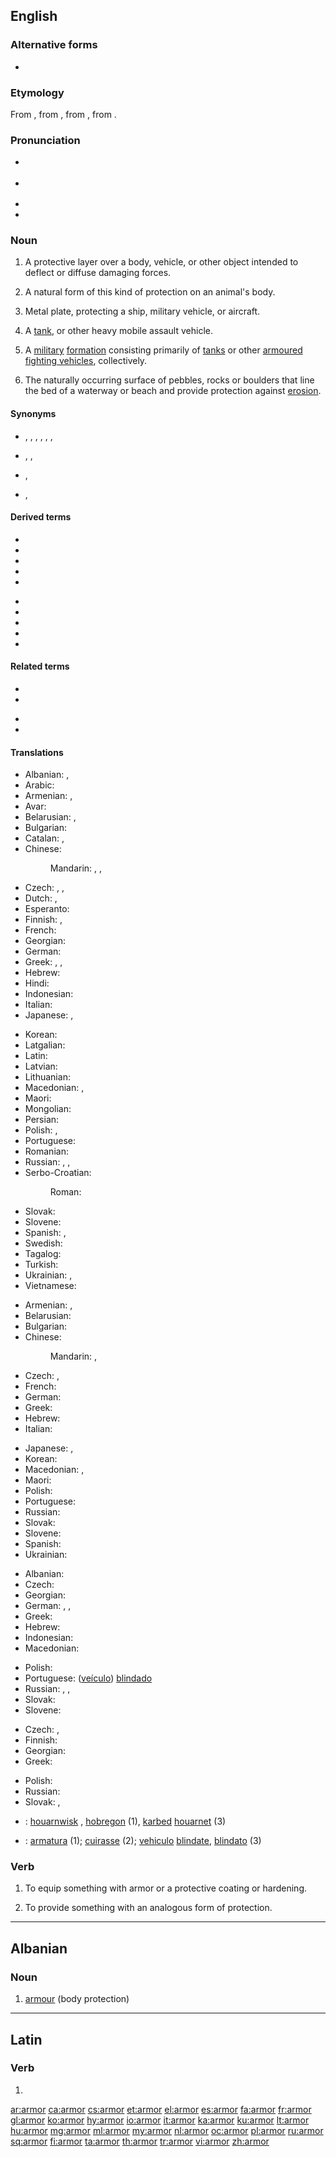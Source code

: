 ==English==

===Alternative forms===
* {{l|en|armour}} {{qualifier|British|Canadian|Australian}}

===Etymology===
From {{etyl|enm|en}} {{m|enm|armour|armo(u)r/armure}}, from {{etyl|xno|en}} {{m|fro|armure|armour(e)/armure}}, from {{etyl|fro|en}} {{m|fro|armure|armëure}}, from {{etyl|la|en}} {{m|la|armātūra}}.

===Pronunciation===
* {{a|UK}} {{IPA|/ˈɑː(ɹ).mə(ɹ)/|lang=en}}
* {{a|US}} {{IPA|/ˈɑːɹ.mɚ/|lang=en}}
* {{audio|en-us-armor.ogg|Audio (US)|lang=en}}
* {{rhymes|ɑː(ɹ)mə(ɹ)|lang=en}}

===Noun===
{{wikipedia|armour|armor}}
{{en-noun|~}} {{lb|en|chiefly|American spelling}}

# {{lb|en|uncountable}} A protective layer over a body, vehicle, or other object intended to deflect or diffuse damaging forces.
# {{lb|en|uncountable}} A natural form of this kind of protection on an animal's body.
# {{lb|en|uncountable}} Metal plate, protecting a ship, military vehicle, or aircraft.
# {{lb|en|countable}} A [[tank]], or other heavy mobile assault vehicle.
# {{lb|en|military|uncountable}} A [[military]] [[formation]] consisting primarily of [[tanks]] or other [[armoured fighting vehicles]], collectively.
# {{lb|en|hydrology|uncountable}} The naturally occurring surface of pebbles, rocks or boulders that line the bed of a waterway or beach and provide protection against [[erosion]].

====Synonyms====
* {{sense|body armour}} {{l|en|body armour}}, {{l|en|body armor}}, {{l|en|mail}}, {{l|en|chain mail}}, {{l|en|plate}}, {{l|en|suit of armour}}, {{l|en|suit of armor}}
* {{sense|animal}} {{l|en|horn}}, {{l|en|carapace}}, {{l|en|chitin}}
* {{sense|metal plate}} {{l|en|armour plate}}, {{l|en|armor plate}}
* {{sense|military}} {{l|en|mechanized}}, {{l|en|cavalry}}

====Derived terms====
{{rel-top|terms derived from armor (noun)}}
* {{l|en|appliqué armour}}
* {{l|en|composite armour}}
* {{l|en|armour-plated}}
* {{l|en|armour plating}}
* {{l|en|armoury}}
{{rel-mid}}
* {{l|en|spaced armour}}
* {{l|en|stand-off armour}}
* {{l|en|suit of armour}}
* {{l|en|reactive armour}}
* {{l|en|explosive reactive armour}}
{{rel-bottom}}

====Related terms====
{{rel-top|}}
* {{l|en|arm}}
* {{l|en|arms}}
{{rel-mid}}
* {{l|en|armament}}
* {{l|en|armaments}}
{{rel-bottom}}

====Translations====
{{trans-top|protective layer over a body, vehicle, or other object intended to deflect or diffuse damaging forces}}
* Albanian: {{t+|sq|armor}}, {{t+|sq|parzmore}}
* Arabic: {{t|ar|دِرْع|m}}
* Armenian: {{t+|hy|զրահ}}, {{t+|hy|պատյան}}
* Avar: {{t|av|йарагъ-матахӏ|sc=Cyrl}}
* Belarusian: {{t|be|браня́|f|sc=Cyrl}}, {{t|be|даспе́хі|m-p|sc=Cyrl}}
* Bulgarian: {{t+|bg|броня́|f}}
* Catalan: {{t+|ca|arnès|m}}, {{t+|ca|armadura|f}}
* Chinese:
*: Mandarin: {{t+|cmn|盔甲|tr=kuījiǎ|sc=Hani}}, {{t+|cmn|鐵甲}}, {{t+|cmn|铁甲|tr=tiějiǎ}}
* Czech: {{t+|cs|brnění|n}}, {{t+|cs|zbroj|f}}, {{t|cs|pancíř|m}}
* Dutch: {{t+|nl|pantser|n}}, {{t+|nl|harnas|n}}
* Esperanto: {{t+|eo|kiraso}}
* Finnish: {{t+|fi|haarniska}}, {{t+|fi|panssari}}
* French: {{t+|fr|armure|f}}
* Georgian: {{t|ka|აბჯარი}}
* German: {{t+|de|Rüstung|f}}
* Greek: {{t+|el|θωράκιση|f|sc=Grek}}, {{t+|el|πανοπλία|f|sc=Grek}}, {{t+|el|οπλισμός|m|sc=Grek}}
* Hebrew: {{t+|he|שִׁרְיוֹן|m|tr=shiryon}}
* Hindi: {{t+|hi|कवच|m|tr=kavacha|sc=Deva}}
* Indonesian: {{t+|id|zirah}}
* Italian: {{t+|it|armatura|f}}
* Japanese: {{t+|ja|鎧|tr=yoroi|sc=Jpan}}, {{t|ja|装甲|tr=sōkō|sc=Jpan}}
{{trans-mid}}
* Korean: {{t+|ko|갑옷|sc=Kore}}
* Latgalian: {{t|ltg|brūne}}
* Latin: {{t|la|armātūra}}
* Latvian: {{t|lv|bruņas|p}}
* Lithuanian: {{t|lt|šarvai}}
* Macedonian: {{t|mk|оклоп|m}}, {{t|mk|панцир|m}}
* Maori: {{t|mi|pākai}}
* Mongolian: {{t+|mn|хуяг|sc=Cyrl}}
* Persian: {{t+|fa|زره|tr=zereh|sc=fa-Arab}}
* Polish: {{t+|pl|zbroja|f}}, {{t+|pl|pancerz|m}}
* Portuguese: {{t+|pt|armadura|f}}
* Romanian: {{t+|ro|armură|f}}
* Russian: {{t+|ru|броня́|f}}, {{t+|ru|ла́ты|f-p}}, {{t+|ru|доспех|m-p|alt=доспе́хи}}
* Serbo-Croatian:
*: Roman: {{t+|sh|oklop|m}}
* Slovak: {{t|sk|brnenie|n}}
* Slovene: {{t+|sl|oklep|m}}
* Spanish: {{t+|es|armadura|f}}, {{t|es|blindaje|m}}
* Swedish: {{t|sv|rustning|c}}
* Tagalog: {{t|tl|baluti}}
* Turkish: {{t+|tr|zırh}}
* Ukrainian: {{t+|uk|броня́|f|sc=Cyrl}}, {{t|uk|ла́ти|f-p|sc=Cyrl}}
* Vietnamese: {{t+|vi|áo giáp}}
{{trans-bottom}}

{{trans-top|natural form of this kind of protection on an animal's body}}
* Armenian: {{t+|hy|զրահ}}, {{t+|hy|պատյան}}
* Belarusian: {{t|be|па́нцыр|m|sc=Cyrl}}
* Bulgarian: {{t|bg|защитна обвивка|f}}
* Chinese:
*: Mandarin: {{t+|cmn|鎧甲|sc=Hani}}, {{t+|cmn|铠甲|tr=kǎijiǎ|sc=Hani}}
* Czech: {{t|cs|krunýř|m}}, {{qualifier|colloquially}} {{t|cs|pancíř|m}}
* French: {{t+|fr|cuirasse|f}}
* German: {{t|de|Panzerung|f}}
* Greek: {{t+|el|θωράκιση|f|sc=Grek}}
* Hebrew: {{t+|he|שִׁרְיוֹן|m|tr=shiryon}}
* Italian: {{t+|it|corazza}}
{{trans-mid}}
* Japanese: {{t+|ja|鎧|tr=yoroi|sc=Jpan}}, {{t|ja|装甲|tr=sōkō|sc=Jpan}}
* Korean: {{t+|ko|철갑|sc=Kore}}
* Macedonian: {{t|mk|оклоп|m}}, {{t|mk|школка|f}}
* Maori: {{t|mi|pākai}}
* Polish: {{t+|pl|pancerz|m}}
* Portuguese: {{t+|pt|couraça|f}}
* Russian: {{t+|ru|па́нцирь|m}}
* Slovak: {{t|sk|pancier|m}}
* Slovene: {{t+|sl|oklep|m}}
* Spanish: {{t+|es|coraza|f}}
* Ukrainian: {{t|uk|па́нцир|m|sc=Cyrl}}
{{trans-bottom}}

{{trans-see|tank}}

{{trans-top|other heavy mobile assault vehicle}}
* Albanian: {{t+|sq|koracë}}
* Czech: {{t|cs|obrněné vozidlo|n}}
* Georgian: {{t|ka|ჯავშან-ტექნიკა}}
* German: {{t|de|Panzerung|f}}, {{t+|de|Panzer|m}}, {{t|de|Panzerkraftwagen}}
* Greek: {{t+|el|τεθωρακισμένο|n|sc=Grek}}
* Hebrew: {{t|he|משוריין|m|tr=meshuryan|sc=Hebr}}
* Indonesian: {{t|id|lapis baja}}
* Macedonian: {{t|mk|оклоп|m}}
{{trans-mid}}
* Polish: {{t|pl|pojazd opancerzony|m}}
* Portuguese: ([[veículo]]) [[blindado]] {{g|m}}
* Russian: {{t|ru|боева́я брони́рованная маши́на|f}}, {{t|ru|ББМ|f}}, {{t+|ru|бронетранспортёр|m}} {{qualifier|armoured personnel carrier}}
* Slovak: {{t|sk|obrnené vozidlo|n}}
* Slovene: {{t|sl|oklepnik|m}}
{{trans-bottom}}

{{trans-top|military formation consisting primarily of tanks}}
* Czech: {{t|cs|obrněné vojsko|n}}, {{t|cs|obrněná vojska|p}}
* Finnish: {{t|fi|panssarijoukot|p}}
* Georgian: {{t|ka|ჯავშან-ტექნიკა}}
* Greek: {{t+|el|τεθωρακισμένα|n-p}}
{{trans-mid}}
* Polish: {{t|pl|wojska pancerne|p}}
* Russian: {{t|ru|бронета́нковые войска́|n-p}}
* Slovak: {{t|sk|obrnené vojsko|n}}, {{t|sk|obrnené vojská|p}}
{{trans-bottom}}

{{checktrans-top}}
* {{ttbc|br}}: [[houarnwisk]] {{g|m}}, [[hobregon]] {{g|m}} (1), [[karbed]] [[houarnet]] (3)
* {{ttbc|ia}}: [[armatura]] (1); [[cuirasse]] (2); [[vehiculo]] [[blindate]], [[blindato]] (3)
{{checktrans-bottom}}

===Verb===
{{en-verb}}

# {{lb|en|transitive}} To equip something with armor or a protective coating or hardening.
# {{lb|en|transitive}} To provide something with an analogous form of protection.

----

==Albanian==

===Noun===
{{head|sq|noun}}

# [[armour]] (body protection)

{{tbot entry|Albanian|armour|2009|November|sq}}

----

==Latin==

===Verb===
{{la-verb-form|armor}}

# {{inflection of|armō||1|s|pres|pasv|indc|lang=la}}

[[ar:armor]]
[[ca:armor]]
[[cs:armor]]
[[et:armor]]
[[el:armor]]
[[es:armor]]
[[fa:armor]]
[[fr:armor]]
[[gl:armor]]
[[ko:armor]]
[[hy:armor]]
[[io:armor]]
[[it:armor]]
[[ka:armor]]
[[ku:armor]]
[[lt:armor]]
[[hu:armor]]
[[mg:armor]]
[[ml:armor]]
[[my:armor]]
[[nl:armor]]
[[oc:armor]]
[[pl:armor]]
[[ru:armor]]
[[sq:armor]]
[[fi:armor]]
[[ta:armor]]
[[th:armor]]
[[tr:armor]]
[[vi:armor]]
[[zh:armor]]